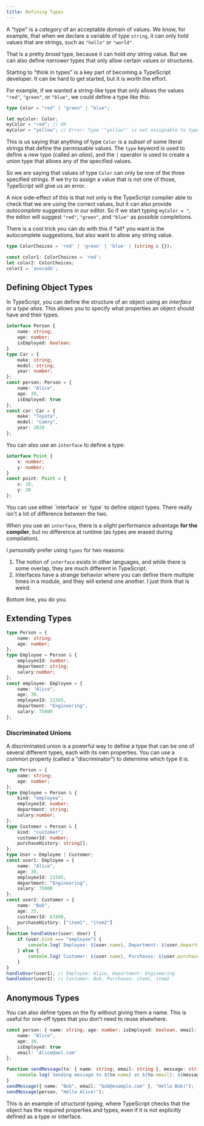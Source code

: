 ```yaml
---
title: Defining Types
---
```


A "type" is a *category* of an acceptable domain of values. We know, for example, that when we declare a variable of type `string`, it can only hold values that are strings, such as `"hello"` or `"world"`.

That is a pretty *broad* type, because it can hold *any* string value. But we can also define *narrower* types that only allow certain values or structures.

<Aside type="note">
Starting to "think in types" is a key part of becoming a TypeScript developer. It can be hard to get started, but it is worth the effort.
</Aside>

For example, if we wanted a string-like type that only allows the values `"red"`, `"green"`, or `"blue"`, we could define a type like this:

```typescript
type Color = "red" | "green" | "blue";

let myColor: Color;
myColor = "red"; // OK
myColor = "yellow"; // Error: Type '"yellow"' is not assignable to type 'Color'

```
This is us saying that anything of type `Color` is a *subset* of some literal strings that define the permissable values. The `type` keyword is used to define a new type (called an *alias*), and the `|` operator is used to create a union type that allows any of the specified values.

So we are saying that values of type `Color` can only be one of the three specified strings. If we try to assign a value that is not one of those, TypeScript will give us an error.

A nice side-effect of this is that not only is the TypeScript compiler able to check that we are using the correct values, but it can also provide *autocomplete* suggestions in our editor. So if we start typing `myColor = "`, the editor will suggest `"red"`, `"green"`, and `"blue"` as possible completions.

<Aside type="note">
There is a cool trick you can do with this if *all* you want is the autocomplete suggestions, but also want to allow any string value.

```typescript
type ColorChoices = 'red' | 'green' | 'blue' | (string & {});

const color1: ColorChoices = 'red';
let color2: ColorChoices;
color2 = 'avocado';
```
</Aside>

## Defining Object Types
In TypeScript, you can define the structure of an object using an *interface* or a *type alias*. This allows you to specify what properties an object should have and their types.
```typescript
interface Person {
    name: string;
    age: number;
    isEmployed: boolean;
}
type Car = {
    make: string;
    model: string;
    year: number;
};
const person: Person = {
    name: "Alice",
    age: 30,
    isEmployed: true
};
const car: Car = {
    make: "Toyota",
    model: "Camry",
    year: 2020
};
```

You can also use an `interface` to define a type:
```typescript
interface Point {
    x: number;
    y: number;
}
const point: Point = {
    x: 10,
    y: 20
};
```

<Aside type="note">
You can use either `interface` or `type` to define object types. There really isn't a lot of difference between the two. 

When you use an `interface`, there is a *slight* performance advantage **for the compiler**, but no difference at runtime (as types are erased during compilation).

I *personally* prefer using `types` for two reasons:
1. The notion of `interface` exists in other languages, and while there is some overlap, they are much different in TypeScript.
2. Interfaces have a strange behavior where you can define them multiple times in a module, and they will extend one another. I just think that is weird.

Bottom line, you do you.
</Aside>

## Extending Types 

```typescript
type Person = {
    name: string;
    age: number;
};
type Employee = Person & {
    employeeId: number;
    department: string;
    salary:number;
};
const employee: Employee = {
    name: "Alice",
    age: 30,
    employeeId: 12345,
    department: "Engineering",
    salary: 75000
};
```

### Discriminated Unions
A discriminated union is a powerful way to define a type that can be one of several different types, each with its own properties. You can use a common property (called a "discriminator") to determine which type it is.

```typescript
type Person = {
    name: string;
    age: number;
};
type Employee = Person & {
    kind: "employee";
    employeeId: number;
    department: string;
    salary:number;
};
type Customer = Person & {
    kind: "customer";
    customerId: number;
    purchaseHistory: string[];
};
type User = Employee | Customer;
const user1: Employee = {
    name: "Alice",
    age: 30,
    employeeId: 12345,
    department: "Engineering",
    salary: 75000
};
const user2: Customer = {
    name: "Bob",
    age: 25,
    customerId: 67890,
    purchaseHistory: ["item1", "item2"]
};
function handleUser(user: User) {
    if (user.kind === "employee") {
        console.log(`Employee: ${user.name}, Department: ${user.department}`);
    } else {
        console.log(`Customer: ${user.name}, Purchases: ${user.purchaseHistory.join(", ")}`);
    }
}
handleUser(user1); // Employee: Alice, Department: Engineering
handleUser(user2); // Customer: Bob, Purchases: item1, item2
```

## Anonymous Types
You can also define types on the fly without giving them a name. This is useful for one-off types that you don't need to reuse elsewhere.

```typescript
const person: { name: string; age: number; isEmployed: boolean, email: string } = {
    name: "Alice",
    age: 30,
    isEmployed: true
    email: 'Alice@aol.com'
};

function sendMessage(to: { name: string; email: string }, message: string) {
    console.log(`Sending message to ${to.name} at ${to.email}: ${message}`);
}
sendMessage({ name: "Bob", email: "bob@example.com" }, "Hello Bob!");
sendMessage(person, "Hello Alice!");
```

This is an example of *structural typing*, where TypeScript checks that the object has the required properties and types, even if it is not explicitly defined as a type or interface.